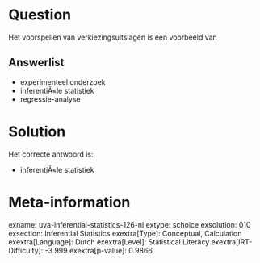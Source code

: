 Question
========

Het voorspellen van verkiezingsuitslagen is een voorbeeld van


Answerlist
----------

* experimenteel onderzoek
* inferentiÃ«le statistiek
* regressie-analyse

Solution
========

Het correcte antwoord is: 

* inferentiÃ«le statistiek

Meta-information
================
exname: uva-inferential-statistics-126-nl
extype: schoice
exsolution: 010
exsection: Inferential Statistics
exextra[Type]: Conceptual, Calculation
exextra[Language]: Dutch
exextra[Level]: Statistical Literacy
exextra[IRT-Difficulty]: -3.999
exextra[p-value]: 0.9866

